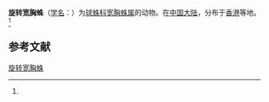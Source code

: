 {{Speciesbox
| name = 旋转宽胸蛛
| status = 
| status_system = 
| image = 
| genus = Euryopis
| species = cyclosia
| authority = (Zhu et Song, 1997)<ref name='id13066'>{{cite web| url =http://www.bioinfo.cn/db05/BjdwSpecies.php?action=view&id=13066| title =旋转宽胸蛛| work =《中国动物物种编目数据库》| publisher =中国科学院微生物研究所| author =中国科学院动物研究所| accessdate =2009-04-28| deadurl =yes| archiveurl =https://web.archive.org/web/20160305015025/http://www.bioinfo.cn/db05/BjdwSpecies.php?action=view&id=13066| archivedate =2016-03-05}}</ref>
}}

'''旋转宽胸蛛'''（[[学名|学名]]：{{lang|la|''Euryopis cyclosia''}}）为[[球蛛科|球蛛科]][[宽胸蛛属|宽胸蛛属]]的动物。在[[中国大陆|中国大陆]]，分布于[[香港|香港]]等地。<ref name='id13066'/>

== 参考文献 ==
{{reflist}}

{{Wikispecies|Euryopis cyclosia}}

[[Category:宽胸蛛属|旋转宽胸蛛]]


{{蜘蛛小作品}}